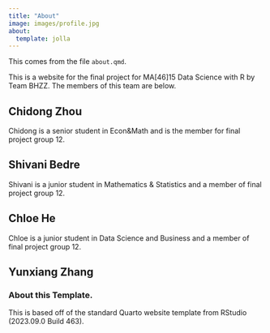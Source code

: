 ```yaml
---
title: "About"
image: images/profile.jpg
about:
  template: jolla
---
```


This comes from the file `about.qmd`.

This is a website for the final project for MA\[46\]15 Data Science with R by Team BHZZ. The members of this team are below.

## Chidong Zhou

Chidong is a senior student in Econ&Math and is the member for final project group 12.

## Shivani Bedre

Shivani is a junior student in Mathematics & Statistics and a member of final project group 12.

## Chloe He

Chloe is a junior student in Data Science and Business and a member of final project group 12.

## Yunxiang Zhang

<!-- Please leave in the information below -->

### About this Template.

This is based off of the standard Quarto website template from RStudio (2023.09.0 Build 463).
